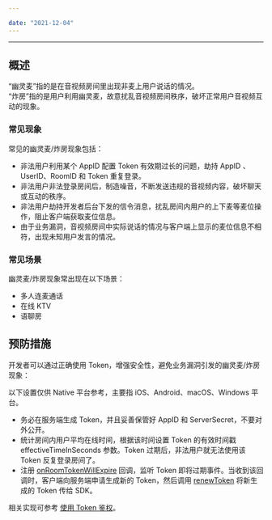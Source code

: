 ```yaml
---

date: "2021-12-04"
---
```


<Title>如何防止音视频互动中的幽灵麦或炸房的现象？</Title>



- - -

## 概述

“幽灵麦”指的是在音视频房间里出现非麦上用户说话的情况。   
“炸房”指的是用户利用幽灵麦，故意扰乱音视频房间秩序，破坏正常用户音视频互动的现象。

### 常见现象

常见的幽灵麦/炸房现象包括：

- 非法用户利用某个 AppID 配置 Token 有效期过长的问题，劫持 AppID 、UserID、RoomID 和 Token 重复登录。
- 非法用户非法登录房间后，制造噪音，不断发送违规的音视频内容，破坏聊天或互动的秩序。
- 非法用户劫持开发者后台下发的信令消息，扰乱房间内用户的上下麦等麦位操作，阻止客户端获取麦位信息。
- 由于业务漏洞，音视频房间中实际说话的情况与客户端上显示的麦位信息不相符，出现未知用户发言的情况。

### 常见场景

幽灵麦/炸房现象常出现在以下场景：

- 多人连麦通话
- 在线 KTV
- 语聊房


## 预防措施

开发者可以通过正确使用 Token，增强安全性，避免业务漏洞引发的幽灵麦/炸房现象：

<Note title="说明">



以下设置仅供 Native 平台参考，主要指 iOS、Android、macOS、Windows 平台。

</Note>




- 务必在服务端生成 Token，并且妥善保管好 AppID 和 ServerSecret，不要对外公开。
- 统计房间内用户平均在线时间，根据该时间设置 Token 的有效时间戳 effectiveTimeInSeconds 参数。Token 过期后，非法用户就无法使用该 Token 反复登录房间了。
- 注册 [onRoomTokenWillExpire](https://doc-zh.zego.im/article/api?doc=Express_Video_SDK_API~Java_android~class~im-zego-zegoexpress-callback-i-zego-event-handler#on-room-token-will-expire) 回调，监听 Token 即将过期事件。当收到该回调时，客户端向服务端申请生成新的 Token，然后调用 [renewToken](https://doc-zh.zego.im/article/api?doc=Express_Video_SDK_API~Java_android~class~im-zego-zegoexpress-zego-express-engine#renew-token) 将新生成的 Token 传给 SDK。

相关实现可参考 [使用 Token 鉴权](/real-time-video-android-java/communication/using-token-authentication)。
